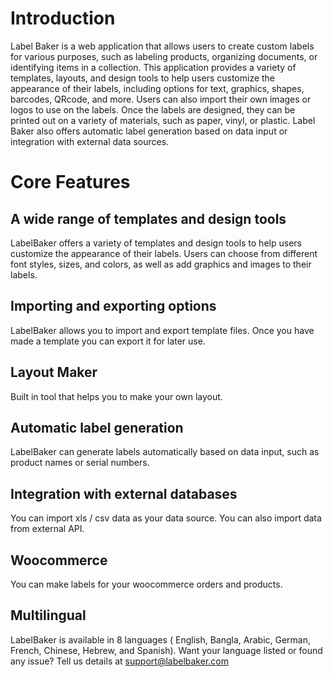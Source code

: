 # Introduction
 
Label Baker is a web application that allows users to create custom labels for various purposes, such as labeling products, organizing documents, or identifying items in a collection. This application provides a variety of templates, layouts, and design tools to help users customize the appearance of their labels, including options for text, graphics, shapes, barcodes, QRcode, and more. Users can also import their own images or logos to use on the labels. Once the labels are designed, they can be printed out on a variety of materials, such as paper, vinyl, or plastic. Label Baker also offers automatic label generation based on data input or integration with external data sources.

# Core Features

## A wide range of templates and design tools 
LabelBaker offers a variety of templates and design tools to help users customize the appearance of their labels. Users can choose from different font styles, sizes, and colors, as well as add graphics and images to their labels.

## Importing and exporting options 
LabelBaker allows you to import and export template files. Once you have made a template you can export it for later use.

## Layout Maker
Built in tool that helps you to make your own layout.

## Automatic label generation 
LabelBaker can generate labels automatically based on data input, such as product names or serial numbers.

## Integration with external databases
You can import xls / csv data as your data source. You can also import data from external API.

## Woocommerce 
You can make labels for your woocommerce orders and products.

## Multilingual
LabelBaker is available in 8 languages ( English, Bangla, Arabic, German, French, Chinese, Hebrew, and Spanish).
Want your language listed or found any issue? Tell us details at support@labelbaker.com




